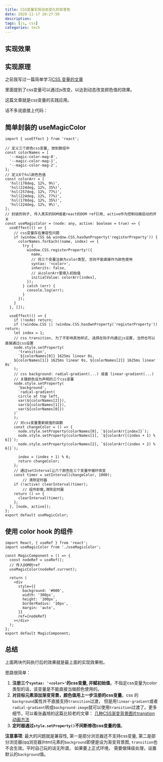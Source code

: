 ```yaml
---
title: CSS变量实现动态变化的背景色
date: 2020-11-17 20:27:50
description:
tags: [js, css]
categories: tech
---
```


## 实现效果


<MagicComponent />

## 实现原理

之前我写过一篇简单学习[CSS 变量的文章](https://blog.foolishrobot.xyz/CSS%E5%87%BD%E6%95%B0)

里面提到了css变量可以通过js改变，以达到动态改变颜色值的效果。

这篇文章就是css变量的实践应用。

话不多说直接上代码：

## 简单封装的 useMagicColor

```tsx
import { useEffect } from 'react';

// 定义三个颜色css变量, 放到数组中
const colorNames = [
  '--magic-color-mag-0',
  '--magic-color-mag-1',
  '--magic-color-mag-2',
];
// 定义6个hsl颜色色值
const colorArr = [
  'hsl(178deg, 12%, 9%)',
  'hsl(224deg, 12%, 35%)',
  'hsl(257deg, 12%, 77%)',
  'hsl(224deg, 12%, 77%)',
  'hsl(178deg, 12%, 35%)',
  'hsl(224deg, 12%, 9%)',
];
// 封装的钩子, 传入真实的DOM或者react的DOM ref引用, active作为控制动画启动的开关
const useMagicColor = (node: any, active: boolean = true) => {
  useEffect(() => {
    // css变量存在兼容性问题
    if (window.CSS && window.CSS.hasOwnProperty('registerProperty')) {
      colorNames.forEach((name, index) => {
        try {
          window.CSS.registerProperty!({
            name,
            // 将三个变量注册为color类型, 否则不能直接作为颜色使用
            syntax: '<color>',
            inherits: false,
            // 从colorArr里填入初始值
            initialValue: colorArr[index],
          });
        } catch (err) {
          console.log(err);
        }
      });
    }
  }, []);

  useEffect(() => {
    if (!node) return;
    if (!window.CSS || !window.CSS.hasOwnProperty('registerProperty')) return;
    let index = 1;
    // css transition, 为了不影响其他样式, 选择在钩子内通过js设置, 当然也可以直接通过css设置
    node.style.setProperty(
      'transition',
      `${colorNames[0]} 1625ms linear 0s,
    ${colorNames[1]} 1625ms linear 0s, ${colorNames[2]} 1625ms linear 0s`
    );
    // css background: radial-gradient(...) 或者 linear-gradient(...)
    // 关键颜色设为声明的三个css变量
    node.style.setProperty(
      'background',
      `radial-gradient(
      circle at top left,
      var(${colorNames[2]}),
      var(${colorNames[1]}),
      var(${colorNames[0]})
    )`
    );
    // 对css变量重新赋值的函数
    const changeColor = () => {
      node.style.setProperty(colorNames[0], `${colorArr[index]}`);
      node.style.setProperty(colorNames[1], `${colorArr[(index + 1) % 6]}`);
      node.style.setProperty(colorNames[2], `${colorArr[(index + 2) % 6]}`);

      index = (index + 1) % 6;
      return changeColor;
    };
    // 通过setInterval让六个颜色在三个变量中循环改变
    const timer = setInterval(changeColor, 1000);
		// 清除定时器
    if (!active) clearInterval(timer);
		// 组件卸载,清除定时器
    return () => {
      clearInterval(timer);
    };
  }, [node, active]);
};
export default useMagicColor;
```

## 使用 color hook 的组件

```tsx
import React, { useRef } from 'react';
import useMagicColor from './useMagicColor';

const MagicComponent = () => {
  const nodeRef = useRef();
  // 传入DOM的ref
  useMagicColor(nodeRef.current);

  return (
    <div
      style={{
        background: '#000',
        width: '300px',
        height: '100px',
        borderRadius: '10px',
        margin: 'auto',
      }}
      ref={nodeRef}
    ></div>
  );
};
export default MagicComponent;
```

## 总结

上面两块代码执行后的效果就是最上面的实现效果啦。

思路很简单：

1. **注册三个`syntax: '<color>'`的css变量, 并赋初始值**。不指定css变量为color类型的话，该变量是不能直接当做颜色使用的。
2. **对目标元素添加渐变背景，颜色值用上一步注册的css变量**。css 的 `background`属性并不直接支持`transition`过渡， 但是用`linear-gradient`或者`radial-gradient`转成`background-image`就可以使用`transition`过渡了。更多细节，可以看张鑫旭的这篇比较老的文章： [几种CSS渐变背景图片transtion动画方法](https://www.zhangxinxu.com/wordpress/2018/03/background-gradient-transtion/)
3. **定时器通过`style.setProperty()`不间断修改css变量的值**。

**注意事项**: 最大的问题就是兼容性, 第一是部分浏览器还不支持css变量, 第二是部分浏览器(qq浏览器)html元素的`background`即便是设为渐变背景图, `transition`也不会生效。平时自己玩的话无所谓， 如果要上正式环境， 需要做降级处理，设置默认的`background`值。